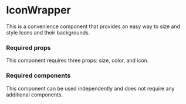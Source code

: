 
<Meta title="Components/IconWrapper/IconWrapper" />

# IconWrapper

This is a convenience component that provides an easy way to size and style Icons and their backgrounds.

### Required props

This component requires three props: size, color, and icon.

### Required components
This component can be used independently and does not require any additional components.
